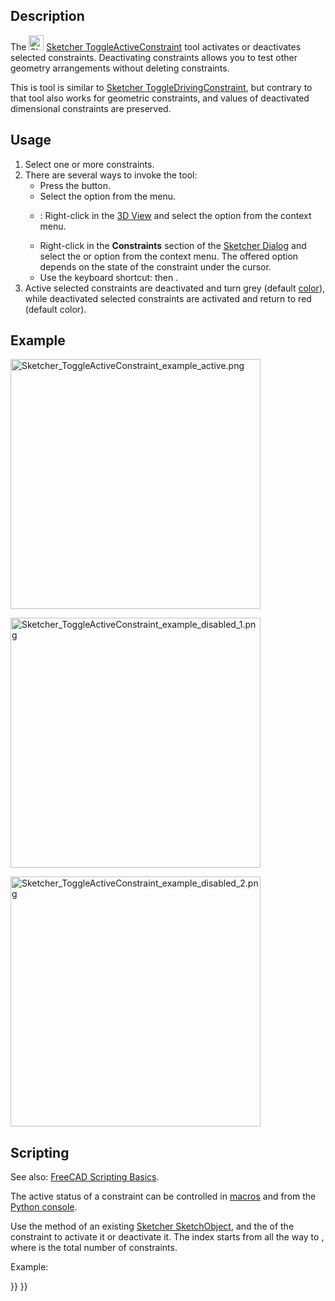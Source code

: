 <languages/>

{{Docnav
|[[Sketcher_ToggleDrivingConstraint|Toggle Driving/Reference Constraints]]
|[[Sketcher_CreateFillet|Fillet]]
|[[Sketcher_Workbench|Sketcher]]
|IconL=Sketcher_ToggleDrivingConstraint.svg
|IconR=Sketcher_CreateFillet.svg
|IconC=Workbench_Sketcher.svg
}}

{{GuiCommand
|Name=Sketcher ToggleActiveConstraint
|Workbenches=[[Sketcher_Workbench|Sketcher]]
|MenuLocation=Sketch → Constraints → Toggle Constraints
|Shortcut={{KEY|K}} {{KEY|Z}}
|Version=0.19
|SeeAlso=[[Sketcher_ToggleDrivingConstraint|Sketcher ToggleDrivingConstraint]]
}}

==Description==

The [[Image:Sketcher_ToggleActiveConstraint.svg|24px]] [[Sketcher_ToggleActiveConstraint|Sketcher ToggleActiveConstraint]] tool activates or deactivates selected constraints. Deactivating constraints allows you to test other geometry arrangements without deleting constraints.

This is tool is similar to [[Sketcher_ToggleDrivingConstraint|Sketcher ToggleDrivingConstraint]], but contrary to that tool also works for geometric constraints, and values of deactivated dimensional constraints are preserved.

== Usage ==

# Select one or more constraints.
# There are several ways to invoke the tool:
#* Press the {{Button|[[Image:Sketcher_ToggleActiveConstraint.svg|16px]] [[Sketcher_ToggleActiveConstraint|Toggle Constraints]]}} button.
#* Select the {{MenuCommand|Sketch → Constraints → [[Image:Sketcher_ToggleActiveConstraint.svg|16px]] Toggle Constraints}} option from the menu.
#* {{Version|1.0}}: Right-click in the [[3D_View|3D View]] and select the {{MenuCommand|[[Image:Sketcher_ToggleActiveConstraint.svg|16px]] Toggle Constraints}} option from the context menu.
#* Right-click in the '''Constraints''' section of the [[Sketcher_Dialog|Sketcher Dialog]] and select the {{MenuCommand|Activate}} or {{MenuCommand|Deactivate}} option from the context menu. The offered option depends on the state of the constraint under the cursor.
#* Use the keyboard shortcut: {{KEY|K}} then {{KEY|Z}}.
# Active selected constraints are deactivated and turn grey (default [[Sketcher_Preferences#Appearance|color]]), while deactivated selected constraints are activated and return to red (default color).

== Example ==

[[File:Sketcher_ToggleActiveConstraint_example_active.png|400px]]
{{Caption|A fully constrained sketch.}}

[[File:Sketcher_ToggleActiveConstraint_example_disabled_1.png|400px]]
{{Caption|One of the angular constraints has been deactivated, the sketch is no longer fully constrained.}}

[[File:Sketcher_ToggleActiveConstraint_example_disabled_2.png|400px]]
{{Caption|The unconstrained geometry can be moved around. The deactivated constraint is still available, and can be re-activated to return to the fully constrained sketch.}}

== Scripting ==

See also: [[FreeCAD Scripting Basics|FreeCAD Scripting Basics]].

The active status of a constraint can be controlled in [[macros|macros]] and from the [[Python_console|Python console]].
{{Code|code=
SketchObject.toggleActive(index)
}}

Use the {{incode|toggleActive}} method of an existing [[Sketcher_SketchObject|Sketcher SketchObject]], and the {{incode|index}} of the constraint to activate it or deactivate it. The index starts from {{incode|0}} all the way to {{incode|N-1}}, where {{incode|N}} is the total number of constraints.

Example:
{{Code|code=
import FreeCAD as App

sketch = App.ActiveDocument.Sketch
sketch.toggleActive(3)
}}


{{Docnav
|[[Sketcher_ToggleDrivingConstraint|Toggle Driving/Reference Constraints]]
|[[Sketcher_CreateFillet|Fillet]]
|[[Sketcher_Workbench|Sketcher]]
|IconL=Sketcher_ToggleDrivingConstraint.svg
|IconR=Sketcher_CreateFillet.svg
|IconC=Workbench_Sketcher.svg
}}

{{Sketcher_Tools_navi{{#translation:}}}}
{{Userdocnavi{{#translation:}}}}